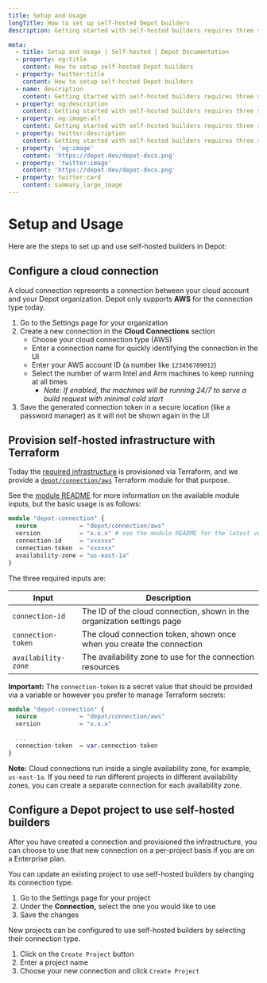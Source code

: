 ```yaml
---
title: Setup and Usage
longTitle: How to set up self-hosted Depot builders
description: Getting started with self-hosted builders requires three steps, configuring a connection, provisioning Depot resources, and connecting a project.

meta:
  - title: Setup and Usage | Self-hosted | Depot Documentation
  - property: og:title
    content: How to setup self-hosted Depot builders
  - property: twitter:title
    content: How to setup self-hosted Depot builders
  - name: description
    content: Getting started with self-hosted builders requires three steps, configuring a connection, provisioning Depot resources, and connecting a project.
  - property: og:description
    content: Getting started with self-hosted builders requires three steps, configuring a connection, provisioning Depot resources, and connecting a project.
  - property: og:image:alt
    content: Getting started with self-hosted builders requires three steps, configuring a connection, provisioning Depot resources, and connecting a project.
  - property: twitter:description
    content: Getting started with self-hosted builders requires three steps, configuring a connection, provisioning Depot resources, and connecting a project.
  - property: 'og:image'
    content: 'https://depot.dev/depot-docs.png'
  - property: 'twitter:image'
    content: 'https://depot.dev/depot-docs.png'
  - property: twitter:card
    content: summary_large_image
---
```


# Setup and Usage

Here are the steps to set up and use self-hosted builders in Depot:

## Configure a cloud connection

A cloud connection represents a connection between your cloud account and your Depot organization. Depot only supports **AWS** for the connection type today.

1. Go to the Settings page for your organization
2. Create a new connection in the **Cloud Connections** section
   - Choose your cloud connection type (AWS)
   - Enter a connection name for quickly identifying the connection in the UI
   - Enter your AWS account ID (a number like `123456789012`)
   - Select the number of warm Intel and Arm machines to keep running at all times
     - _Note: If enabled, the machines will be running 24/7 to serve a build request with minimal cold start_
3. Save the generated connection token in a secure location (like a password manager) as it will not be shown again in the UI

## Provision self-hosted infrastructure with Terraform

Today the [required infrastructure](/docs/self-hosted/architecture) is provisioned via Terraform, and we provide a [`depot/connection/aws`](https://registry.terraform.io/modules/depot/connection/aws/latest) Terraform module for that purpose.

See the [module README](https://registry.terraform.io/modules/depot/connection/aws/latest#depotconnectionaws) for more information on the available module inputs, but the basic usage is as follows:

```terraform
module "depot-connection" {
  source            = "depot/connection/aws"
  version           = "x.x.x" # see the module README for the latest version
  connection-id     = "xxxxxx"
  connection-token  = "xxxxxx"
  availability-zone = "us-east-1a"
}
```

The three required inputs are:

| Input               | Description                                                             |
| ------------------- | ----------------------------------------------------------------------- |
| `connection-id`     | The ID of the cloud connection, shown in the organization settings page |
| `connection-token`  | The cloud connection token, shown once when you create the connection   |
| `availability-zone` | The availability zone to use for the connection resources               |

**Important:** The `connection-token` is a secret value that should be provided via a variable or however you prefer to manage Terraform secrets:

```terraform
module "depot-connection" {
  source            = "depot/connection/aws"
  version           = "x.x.x"

  ...
  connection-token  = var.connection-token
}
```

**Note:** Cloud connections run inside a single availability zone, for example, `us-east-1a`. If you need to run different projects in different availability zones, you can create a separate connection for each availability zone.

## Configure a Depot project to use self-hosted builders

After you have created a connection and provisioned the infrastructure, you can choose to use that new connection on a per-project basis if you are on a Enterprise plan.

You can update an existing project to use self-hosted builders by changing its connection type.

1. Go to the Settings page for your project
2. Under the **Connection,** select the one you would like to use
3. Save the changes

New projects can be configured to use self-hosted builders by selecting their connection type.

1. Click on the `Create Project` button
2. Enter a project name
3. Choose your new connection and click `Create Project`
